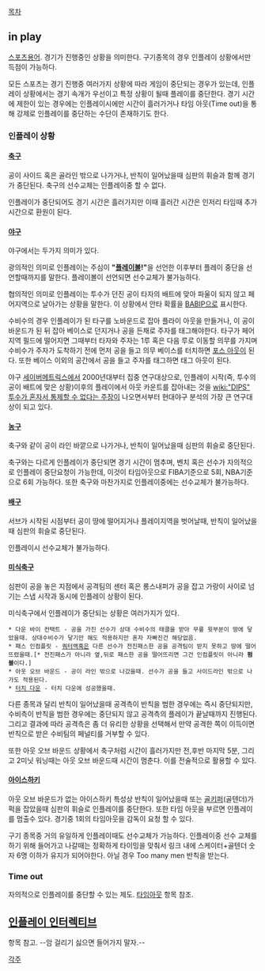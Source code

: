 [[목차]]
== in play ==
[[스포츠]]용어. 경기가 진행중인 상황을 의미한다. 구기종목의 경우 인플레이 상황에서만 득점이 가능하다.

모든 스포츠는 경기 진행중 여러가지 상황에 따라 게임이 중단되는 경우가 있는데, 인플레이 상황에서는 경기 속개가 우선이고 특정 상황이 될때 플레이를 중단한다. 경기 시간에 제한이 있는 경우에는 인플레이시에만 시간이 흘러가거나 타임 아웃(Time out)을 통해 강제로 인플레이를 중단하는 수단이 존재하기도 한다.
=== 인플레이 상황 ===
==== [[축구]] ====
공이 사이드 혹은 골라인 밖으로 나가거나, 반칙이 일어났을때 심판의 휘슬과 함께 경기가 중단된다. 축구의 선수교체는 인플레이중 할 수 없다. 

인플레이가 중단되어도 경기 시간은 흘러가지만 이때 흘러간 시간은 인저리 타임때 추가시간으로 환원이 된다.
==== [[야구]] ====
야구에서는 두가지 의미가 있다.

광의적인 의미로 인플레이는 주심이 '''"[[플레이볼]]!"'''을 선언한 이후부터 플레이 중단을 선언할때까지를 말한다. 플레이볼이 선언되면 선수교체가 불가능하다.

협의적인 의미로 인플레이는 투수가 던진 공이 타자의 배트에 맞아 파울이 되지 않고 페어지역으로 날아가는 상황을 말한다. 이 상황에서 안타 확률을 [[BABIP]]으로 표시한다.

수비수의 경우 인플레이가 된 타구를 노바운드로 잡아 플라이 아웃을 만들거나, 이 공이 바운드가 된 뒤 잡아 베이스로 던지거나 공을 든채로 주자를 태그해야한다. 타구가 페어지역 필드에 떨어지면 그때부터 타자와 주자는 1루 혹은 다음 루로 이동할 의무를 가지며 수비수가 주자가 도착하기 전에 먼저 공을 들고 의무 베이스를 터치하면 [[포스 아웃]]이 된다. 또한 베이스 이외의 공간에서 공을 들고 주자를 태그하면 태그 아웃이 된다.

야구 [[세이버메트릭스]]에서 2000년대부터 집중 연구대상으로, 인플레이 시작(즉, 투수의 공이 배트에 맞은 상황)이후의 플레이에서 아웃 카운트를 잡아내는 것을 [[wiki:"DIPS" 투수가 혼자서 통제할 수 없다는 주장]]이 나오면서부터 현대야구 분석의 가장 큰 연구대상이 되고 있다.
==== [[농구]] ====
축구와 같이 공이 라인 바깥으로 나가거나, 반칙이 일어났을때 심판의 휘슬로 중단된다.

축구와는 다르게 인플레이가 중단되면 경기 시간이 멈추며, 벤치 혹은 선수가 자의적으로 인플레이 중단요청이 가능한데, 이것이 타임아웃으로 FIBA기준으로 5회, NBA기준으로 6회 가능하다. 또한 축구와 마찬가지로 인플레이중에는 선수교체가 불가능하다.
==== [[배구]] ====
서브가 시작된 시점부터 공이 땅에 떨어지거나 플레이지역을 벗어날때, 반칙이 일어났을때 심판의 휘슬로 중단된다.

인플레이시 선수교체가 불가능하다.
==== [[미식축구]] ====
심판이 공을 놓은 지점에서 공격팀의 센터 혹은 롱스내퍼가 공을 잡고 가랑이 사이로 넘기는 스냅 시작과 동시에 인플레이 상황이 된다.

미식축구에서 인플레이가 중단되는 상황은 여러가지가 있다.
 * 다운 바이 컨택트 - 공을 가진 선수가 상대 수비수의 태클을 받아 무릎 윗부분이 땅에 닿았을때. 상대수비수가 닿기만 해도 적용하지만 혼자 자빠진건 해당없음.
 * 패스 인컴플릿 - [[쿼터백]]혹은 다른 선수가 전진패스한 공을 공격팀이 받지 못하고 땅에 떨어뜨렸을때.[* 전진패스가 아니라 옆,뒤로 패스한 공을 떨어뜨리면 그건 인컴플릿이 아니라 '''펌블'''이다.]
 * 아웃 오브 바운드 - 공이 라인 밖으로 나갔을때. 선수가 공을 들고 사이드라인 밖으로 나가도 적용된다.
 * [[터치 다운]] - 터치 다운에 성공했을때.

다른 종목과 달리 반칙이 일어났을때 공격측이 반칙을 범한 경우에는 즉시 중단되지만, 수비측이 반칙을 범한 경우에는 중단되지 않고 공격측의 플레이가 끝날때까지 진행된다. 그리고 결과에 따라 공격측은 좀 더 유리한 상황을 선택해서 만약 공격한 쪽이 이득이면 반칙으로 받은 수비팀의 페널티를 거부할 수 있다.

또한 아웃 오브 바운드 상황에서 축구처럼 시간이 흘러가지만 전,후반 마지막 5분, 그리고 2미닛 워닝때는 아웃 오브 바운드때 시간이 멈춘다. 이를 전술적으로 활용할 수 있다.
==== [[아이스하키]] ====
아웃 오브 바운드가 없는 아이스하키 특성상 반칙이 일어났을때 또는 [[골키퍼]](골텐더)가 퍽을 잡았을때 심판의 휘슬로 인플레이를 중단한다. 또한 타임 아웃을 부르면 인플레이를 멈출수 있다. 경기중 1회의 타임아웃을 감독이 요청 할 수 있다.

구기 종목중 거의 유일하게 인플레이때도 선수교체가 가능하다. 인플레이중 선수 교체를 하기 위해 들어가고 나갈때는 정확하게 타이밍을 맞춰서 링크 내에 스케이터+골텐더 숫자 6명 이하가 유지가 되어야한다. 아닐 경우 Too many men 반칙을 받는다.

=== Time out ===
자의적으로 인플레이를 중단할 수 있는 제도. [[타임아웃]] 항목 참조.
== [[인플레이 인터렉티브]] ==
항목 참고. --암 걸리기 싫으면 들어가지 말자.--

[[각주]]
